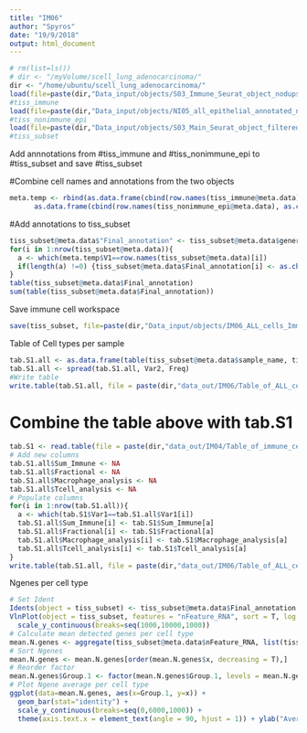 ```yaml
---
title: "IM06"
author: "Spyros"
date: "19/9/2018"
output: html_document
---
```


```r
# rm(list=ls())
# dir <- "/myVolume/scell_lung_adenocarcinoma/"
dir <- "/home/ubuntu/scell_lung_adenocarcinoma/"
load(file=paste(dir,"Data_input/objects/S03_Immune_Seurat_object_nodups.RData", sep=""))
#tiss_immune
load(file=paste(dir,"Data_input/objects/NI05_all_epithelial_annotated_normal_and_tumor.RData", sep=""))
#tiss_nonimmune_epi
load(file=paste(dir,"Data_input/objects/S03_Main_Seurat_object_filtered_and_subset_annotated.RData", sep=""))
#tiss_subset
```

Add annnotations from #tiss_immune and #tiss_nonimmune_epi to #tiss_subset and save #tiss_subset

#Combine cell names and annotations from the two objects 
```r
meta.temp <- rbind(as.data.frame(cbind(row.names(tiss_immune@meta.data), as.character(tiss_immune@meta.data$immune_subtype_annotation))), 
      as.data.frame(cbind(row.names(tiss_nonimmune_epi@meta.data), as.character(tiss_nonimmune_epi@meta.data$epi_anno_final)))) 
```

#Add annotations to tiss_subset
```r
tiss_subset@meta.data$"Final_annotation" <- tiss_subset@meta.data$general_annotation1
for(i in 1:nrow(tiss_subset@meta.data)){
  a <- which(meta.temp$V1==row.names(tiss_subset@meta.data)[i])
  if(length(a) !=0) {tiss_subset@meta.data$Final_annotation[i] <- as.character(meta.temp$V2[a])}
}
table(tiss_subset@meta.data$Final_annotation)
sum(table(tiss_subset@meta.data$Final_annotation))
```

Save immune cell workspace 
```r
save(tiss_subset, file=paste(dir,"Data_input/objects/IM06_ALL_cells_Immune_AND_nonImmune_annotations.RData", sep=""))
```

Table of Cell types per sample 
```r
tab.S1.all <- as.data.frame(table(tiss_subset@meta.data$sample_name, tiss_subset@meta.data$Final_annotation))
tab.S1.all <- spread(tab.S1.all, Var2, Freq)
#Write table 
write.table(tab.S1.all, file = paste(dir,"data_out/IM06/Table_of_ALL_cell_types_by_sample.csv", sep=""))
```

# Combine the table above with tab.S1 
```r
tab.S1 <- read.table(file = paste(dir,"data_out/IM04/Table_of_immune_cell_types_by_sample_IM04.csv", sep=""))
# Add new columns 
tab.S1.all$Sum_Immune <- NA
tab.S1.all$Fractional <- NA
tab.S1.all$Macrophage_analysis <- NA
tab.S1.all$Tcell_analysis <- NA
# Populate columns 
for(i in 1:nrow(tab.S1.all)){
  a <- which(tab.S1$Var1==tab.S1.all$Var1[i])
  tab.S1.all$Sum_Immune[i] <- tab.S1$Sum_Immune[a]
  tab.S1.all$Fractional[i] <- tab.S1$Fractional[a]
  tab.S1.all$Macrophage_analysis[i] <- tab.S1$Macrophage_analysis[a] 
  tab.S1.all$Tcell_analysis[i] <- tab.S1$Tcell_analysis[a]
}
write.table(tab.S1.all, file = paste(dir,"data_out/IM06/Table_of_ALL_cell_types_by_sample_plus_immune_info.csv", sep=""))
```


Ngenes per cell type 
```r
# Set Ident 
Idents(object = tiss_subset) <- tiss_subset@meta.data$Final_annotation
VlnPlot(object = tiss_subset, features = "nFeature_RNA", sort = T, log = T) + theme(legend.position="bottom") + 
  scale_y_continuous(breaks=seq(1000,10000,1000))
# Calculate mean detected genes per cell type 
mean.N.genes <- aggregate(tiss_subset@meta.data$nFeature_RNA, list(tiss_subset@meta.data$Final_annotation), mean)
# Sort Ngenes 
mean.N.genes <- mean.N.genes[order(mean.N.genes$x, decreasing = T),]
# Reorder factor 
mean.N.genes$Group.1 <- factor(mean.N.genes$Group.1, levels = mean.N.genes$Group.1)
# Plot Ngene average per cell type 
ggplot(data=mean.N.genes, aes(x=Group.1, y=x)) +
  geom_bar(stat="identity") + 
  scale_y_continuous(breaks=seq(0,6000,1000)) + 
  theme(axis.text.x = element_text(angle = 90, hjust = 1)) + ylab("Average Ngenes detected")
```
